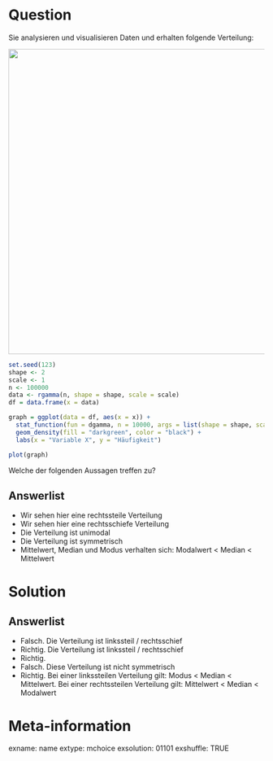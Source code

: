 
Question 
======== 

Sie analysieren und visualisieren Daten und erhalten folgende Verteilung:

![](images/linkssteile_Verteilung.jpeg){width=600px}

```r
set.seed(123)
shape <- 2 
scale <- 1
n <- 100000
data <- rgamma(n, shape = shape, scale = scale)
df = data.frame(x = data)

graph = ggplot(data = df, aes(x = x)) +
  stat_function(fun = dgamma, n = 10000, args = list(shape = shape, scale = scale)) +
  geom_density(fill = "darkgreen", color = "black") + 
  labs(x = "Variable X", y = "Häufigkeit")

plot(graph)
```




Welche der folgenden Aussagen treffen zu?

Answerlist
----------

* Wir sehen hier eine rechtssteile Verteilung
* Wir sehen hier eine rechtsschiefe Verteilung
* Die Verteilung ist unimodal 
* Die Verteilung ist symmetrisch 
* Mittelwert, Median und Modus verhalten sich: Modalwert < Median < Mittelwert

Solution
========

Answerlist
----------

* Falsch. Die Verteilung ist linkssteil / rechtsschief 
* Richtig. Die Verteilung ist linkssteil / rechtsschief 
* Richtig. 
* Falsch. Diese Verteilung ist nicht symmetrisch
* Richtig. Bei einer linkssteilen Verteilung gilt: Modus < Median < Mittelwert. Bei einer rechtssteilen Verteilung gilt: Mittelwert < Median < Modalwert

Meta-information
================
exname: name
extype: mchoice 
exsolution: 01101
exshuffle: TRUE
